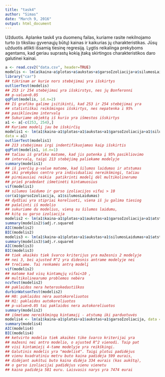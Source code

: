 ```yaml
---
title: "task4"
author: "Simas"
date: "March 9, 2016"
output: html_document
---
```

Užduotis. Aplanke task4 yra duomenų failas, kuriame rasite nekilnojamo turto (o tiksliau gyvenaųjų būtų) kainas ir kaikurias jų charakteristikas. 
Jūsų užduotis atlikti išsamią tiesinę regresiją. 
Lygtis reikalinga prekyboms agentams, kad geriau suprastų kokią įtaką skirtingos charakteristikos daro galutinei kainai.

```r
a <- read.csv2("data.csv", header=TRUE)
modelis <- lm(a$kaina~a$plotas+a$aukstas+a$garsoIzoliacija+a$silumosLaidumas+a$atstumasIkiPrekybosCentro, data = a)
library("car")
## tikrinam ar kurie nors stebėjimai yra išskirtys
outlierTest(modelis)
## 253 ir 254 stebėjimai yra išskirstys, nes jų Bonferonni 
## p-value<0.05
qqPlot(modelis, id.n=2)
## Iš grafiko galime įsitikinti, kad 253 ir 254 stebėjimai yra
## statistiškai reikšmingos išskirtys, nes nepatenka i 95% 
## pasikliovimo intervalą
## Sukuriame objektą iš kurio yra išmestos išskirtys
a1 <- a[-c(253, 254),]
## Kuriame modelį jau be išskirčių
modelis1 <- lm(a1$kaina~a1$plotas+a1$aukstas+a1$garsoIzoliacija+a1$silumosLaidumas+a1$atstumasIkiPrekybosCentro,
data = a1)
outlierTest(modelis1)
## 213 stebėjimas irgi indentifikuojamas kaip išskirtis
qqPlot(modelis1, id.n=1)
## tačiau iš grafiko matome, kad jis patenka į 95% pasikliovimo 
## intervalą, taigi 213 stebėjimą paliekame modelyje
summary(modelis1)
## iš įverčių p-value matome, kad šilumos laidumas ir atstumas 
## iki prekybos centro yra individualiai nereikšmingi, tačiau 
## pirmiausiai reikia  patikrinti modelį dėl multikolinerumo
## prieš pradedant išmetinėti kintamuosius
vif(modelis1)
## silumos laidumo ir garso izoliacijos vifai > 10
cor(a1$garsoIzoliacija, a1$silumosLaidumas)
## dydžiai yra stipriai koreliuoti, viena iš ju galima tiesiog 
## pašalinti iš modelio
## sukuriame du modelius, vieną su šilumos laidumu, 
## kitą su garso izoliacija
modelis2 <- lm(a1$kaina~a1$plotas+a1$aukstas+a1$garsoIzoliacija+a1$atstumasIkiPrekybosCentro,data = a1)
summary(modelis2)$adj.r.squared
AIC(modelis2)
BIC(modelis2)
modelis3 <- lm(a1$kaina~a1$plotas+a1$aukstas+a1$silumosLaidumas+a1$atstumasIkiPrekybosCentro, data = a1)
summary(modelis3)$adj.r.squared
AIC(modelis3)
BIC(modelis3)
## tiek akaikės tiek švarco kriterijus yra mažesnis 2 modelyje 
## nei 3, bei ajusted R^2 yra didesnis antrame modelyje nei 
## trečiame. Tai renkamės antrą modelį
vif(modelis2)
## matome kad visų kintamųjų vifai<10 , 
## multikolinearumo problemos nebėra
ncvTest(modelis2)
## paklaidos nera heteroskedastiškos
durbinWatsonTest(modelis2)
## H0: paklaidos nėra auotokoreliuotos
## H1: paklaidos autokoreliuotos
## p-value>0.05 tai paklaidos nera autokoreliuotos
summary(modelis2)
## išmetame nereikšmingą kintamajį - atstumą iki parduotuvės
modelis4 <- lm(a1$kaina~a1$plotas+a1$aukstas+a1$garsoIzoliacija, data = a1)
summary(modelis4)
AIC(modelis4)
BIC(modelis4)
## ketvirto modelio tiek akaikės tike švarco kriterijai yra 
## mažesni nei antro modelio, o ajusted R^2 vienodi. Taip pat 
## visi kintamieji 4-tame modelyje yra reikškingi.
## Galutinis modelis yra "modelis4". Taigi plotui padidėjus 
## vienu kvadratiniu metru buto kaina padidėja 599 eurais, 
## didėjant aukštui buto kaina didėja 334 eurais (kas aukštą), 
## o garso izoliacijai padidėjus vienu vienetu 
## kaina padidėja 581 euru. Laisvasis narys yra 7474 eurai
```
